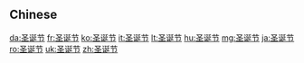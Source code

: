 {{also|聖誕節}}
==Chinese==
{{zh-see|聖誕節}}

[[da:圣诞节]]
[[fr:圣诞节]]
[[ko:圣诞节]]
[[it:圣诞节]]
[[lt:圣诞节]]
[[hu:圣诞节]]
[[mg:圣诞节]]
[[ja:圣诞节]]
[[ro:圣诞节]]
[[uk:圣诞节]]
[[zh:圣诞节]]